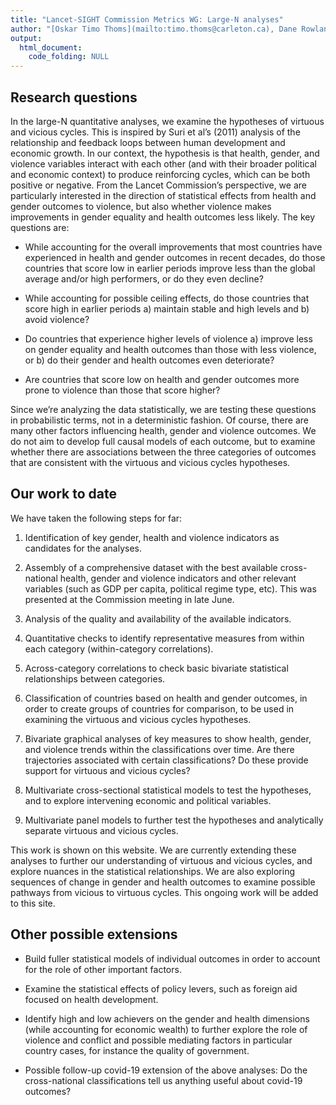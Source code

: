 ```yaml
---
title: "Lancet-SIGHT Commission Metrics WG: Large-N analyses"
author: "[Oskar Timo Thoms](mailto:timo.thoms@carleton.ca), Dane Rowlands, and [Valerie Percival](mailto:Valerie.Percival@carleton.ca)"
output:
  html_document:
    code_folding: NULL
---
```


## Research questions

In the large-N quantitative analyses, we examine the hypotheses of virtuous and vicious cycles. This is inspired by Suri et al's (2011) analysis of the relationship and feedback loops between human development and economic growth. In our context, the hypothesis is that health, gender, and violence variables interact with each other (and with their broader political and economic context) to produce reinforcing cycles, which can be both positive or negative. From the Lancet Commission's perspective, we are particularly interested in the direction of statistical effects from health and gender outcomes to violence, but also whether violence makes improvements in gender equality and health outcomes less likely. The key questions are:

* While accounting for the overall improvements that most countries have experienced in health and gender outcomes in recent decades, do those countries that score low in earlier periods improve less than the global average and/or high performers, or do they even decline?

* While accounting for possible ceiling effects, do those countries that score high in earlier periods a) maintain stable and high levels and b) avoid violence?

* Do countries that experience higher levels of violence a) improve less on gender equality and health outcomes than those with less violence, or b) do their gender and health outcomes even deteriorate?

* Are countries that score low on health and gender outcomes more prone to violence than those that score higher?

Since we're analyzing the data statistically, we are testing these questions in probabilistic terms, not in a deterministic fashion. Of course, there are many other factors influencing health, gender and violence outcomes. We do not aim to develop full causal models of each outcome, but to examine whether there are associations between the three categories of outcomes that are consistent with the virtuous and vicious cycles hypotheses.

## Our work to date

We have taken the following steps for far:

1. Identification of key gender, health and violence indicators as candidates for the analyses.

2. Assembly of a comprehensive dataset with the best available cross-national health, gender and violence indicators and other relevant variables (such as GDP per capita, political regime type, etc). This was presented at the Commission meeting in late June.

3. Analysis of the quality and availability of the available indicators.

4. Quantitative checks to identify representative measures from within each category (within-category correlations).

5. Across-category correlations to check basic bivariate statistical relationships between categories.

6. Classification of countries based on health and gender outcomes, in order to create groups of countries for comparison, to be used in examining the virtuous and vicious cycles hypotheses.

7. Bivariate graphical analyses of key measures to show health, gender, and violence trends within the classifications over time. Are there trajectories associated with certain classifications? Do these provide support for virtuous and vicious cycles?

8. Multivariate cross-sectional statistical models to test the hypotheses, and to explore intervening economic and political variables.

9. Multivariate panel models to further test the hypotheses and analytically separate virtuous and vicious cycles.

This work is shown on this website. We are currently extending these analyses to further our understanding of virtuous and vicious cycles, and explore nuances in the statistical relationships. We are also exploring sequences of change in gender and health outcomes to examine possible pathways from vicious to virtuous cycles. This ongoing work will be added to this site. 

## Other possible extensions

* Build fuller statistical models of individual outcomes in order to account for the role of other important factors.

* Examine the statistical effects of policy levers, such as foreign aid focused on health development. 

* Identify high and low achievers on the gender and health dimensions (while accounting for economic wealth) to further explore the role of violence and conflict and possible mediating factors in particular country cases, for instance the quality of government.

* Possible follow-up covid-19 extension of the above analyses: Do the cross-national classifications tell us anything useful about covid-19 outcomes?

<!-- * Determine effective graphical presentation of results. For instance, we may be able to use 3-D visualizations to show statistical associations between gender, health and violence at particular points in time. -->
